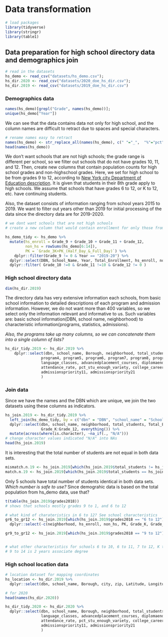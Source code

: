 # Data transformation

```r
# load packages
library(tidyverse)
library(stringr)
library(table1)
```

## Data preparation for high school directory data and demographics join
```r
# read in the datasets
hs_demo <- read_csv("datasets/hs_demo.csv");
hs_dir.2020 <- read_csv("datasets/2020_doe_hs_dir.csv");
hs_dir.2019 <- read_csv("datasets/2019_doe_hs_dir.csv")
```

### Demographics data
```r
names(hs_demo)[grepl("Grade", names(hs_demo))];
unique(hs_demo["Year"])
```

We can see that the data contains data not only for high school, and the column names are difficult to retract due to spaces and special characters.
```r
# rename names easy to retract
names(hs_demo) <- str_replace_all(names(hs_demo), c(" "="_",  "%"="pct", "#"="n"))
head(names(hs_demo))
```

We don't want schools that are not high schools; the grade range is different per school, so we filter out schools that do not have grades 10, 11, and 12. Then, create new columns that contain population counts for high school grades and non-highschool grades.
Here, we set for high school to be from grades 9 to 12, according to [New York city Department of Education description](https://www.schools.nyc.gov/enrollment/enroll-grade-by-grade/high-school). It is given that students in their 8th grade apply to high schools. We assume that schools that have grades 6 to 12, or K to 12, etc. have continuing students.

Also, the dataset consists of information ranging from school years 2015 to 2019. We want to filter out years other than 2019 for initial processing of the data since the directory data are for 2019-2020.
```r
# we dont want schools that are not high schools
# create a new column that would contain enrollment for only those from Grade 9(hs) and other

hs_demo_tidy <- hs_demo %>% 
  mutate(hs_enroll = Grade_9 + Grade_10 + Grade_11 + Grade_12,
         non_hs = rowSums(hs_demo[6:14]),
         PK = `Grade_3K+PK_(Half_Day_&_Full_Day)`) %>%
    dplyr::filter(Grade_9 != 0 & Year == "2019-20") %>% 
  dplyr::select(DBN, School_Name, Year, Total_Enrollment, hs_enroll, non_hs, everything(), -`Grade_3K+PK_(Half_Day_&_Full_Day)`) %>%
  dplyr::filter( Grade_10 !=0 & Grade_11 !=10 & Grade_12 != 0 )

```

### High school directory data
```r
dim(hs_dir.2019)
```

The directory data has very extensive information each schools, from basic school information to detailed descriptions of each program and admission information.
However, we do not want more than 400 variables, so we select only the information relevant and informative to us.
Such variables are: basic school information(DBN, school name, neighborhood) to characteristic information(programs, statistics, admissions).

*Also, the programs take up many columns, so we can concatenate them into a single column of lists?*

```r
hs_dir_tidy.2019 <- hs_dir.2019 %>% 
    dplyr::select(dbn, school_name, Borough, neighborhood, total_students, grades2018, finalgrades, program1, program2,program3,
                program4, program5, program6, program7, program8, program9, program10,
                language_classes, advancedplacement_courses, diplomaendorsements,graduation_rate,
                attendance_rate, pct_stu_enough_variety, college_career_rate, specialized, 
                admissionspriority11, admissionspriority21
                )
```

### Join data
Since we have the names and the DBN which are unique, we join the two datasets using these columns as indicators.

```r
hs_join.2019 <- hs_dir_tidy.2019 %>% 
  left_join(hs_demo_tidy, by = c("dbn" = "DBN", "school_name" = "School_Name"))%>% 
  dplyr::select(dbn, school_name, neighborhood, total_students, Total_Enrollment, hs_enroll, non_hs, grades2018, PK,
                Grade_K:Grade_12, everything()) %>% 
  mutate(across(where(is.character), ~na_if(., "N/A")))
# change character values indicated "N/A" into NAs
head(hs_join.2019)
```

It is interesting that the total number of students are not equal in both data sets.
```r
mismatch.n.19 <- hs_join.2019[which(hs_join.2019$total_students != hs_join.2019$Total_Enrollment), ]; dim(mismatch.n.19)
match.n.19 <- hs_join.2019[which(hs_join.2019$total_students == hs_join.2019$Total_Enrollment), ]; dim(match.n.19)
```
Only 5 schools have total number of students identical in both data sets.
*Which number is safe to use?*
Since demograhic data is based on the total population from hs_demo data, use that?


```r
t(table(hs_join.2019$grades2018))
# shows that schools mostly grades 9 to 1, and 6 to 12

# what kind of charateristics in 6 to 12? See school characteristics
gr6_to_gr12 <- hs_join.2019[which(hs_join.2019$grades2018 == "6 to 12"), ] %>% 
  dplyr::select(-c(neighborhood, hs_enroll, non_hs, PK, Grade_K, Grade_1, Grade_2, Grade_3, Grade_4, Grade_5))

gr9_to_gr12 <- hs_join.2019[which(hs_join.2019$grades2018 == "9 to 12"), ]


# what other characteristics for schools 6 to 10, 6 to 11, 7 to 12, K to 12 ?
# 9 to 14 is 2 years associate degree
```




### High school location data
```r
# location dataset for mapping coordinates
hs_location <- hs_dir.2019 %>% 
  dplyr::select(dbn, school_name, Borough, city, zip, Latitude, Longitude, `Census Tract`, nta)
```

```r
# for 2020
head(names(hs_dir.2020))

hs_dir_tidy.2020 <- hs_dir.2020 %>% 
  dplyr::select(dbn, school_name, Borough, neighborhood, total_students, grades2019, 
                language_classes, advancedplacement_courses, diplomaendorsements,graduation_rate,
                attendance_rate, pct_stu_enough_variety, college_career_rate, specialized, 
                admissionspriority11, admissionspriority21
                )
```